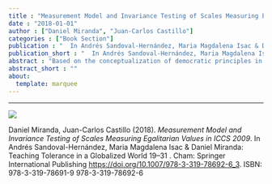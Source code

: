 ```yaml
---
title : "Measurement Model and Invariance Testing of Scales Measuring Egalitarian Values in ICCS 2009"
date : "2018-01-01"
author : ["Daniel Miranda", "Juan-Carlos Castillo"]
categories : ["Book Section"]
publication : "  In Andrés Sandoval-Hernández, Maria Magdalena Isac & Daniel Miranda: Teaching Tolerance in a Globalized World 19--31 . Cham: Springer International Publishing [https://doi.org/10.1007/978-3-319-78692-6_3](https://doi.org/10.1007/978-3-319-78692-6_3). ISBN: 978-3-319-78691-9 978-3-319-78692-6"
publication_short : "  In Andrés Sandoval-Hernández, Maria Magdalena Isac & Daniel Miranda: Teaching Tolerance in a Globalized World 19--31 . Cham: Springer International Publishing [https://doi.org/10.1007/978-3-319-78692-6_3](https://doi.org/10.1007/978-3-319-78692-6_3). ISBN: 978-3-319-78691-9 978-3-319-78692-6"
abstract : "Based on the conceptualization of democratic principles in the International Civic and Citizenship Education Study (ICCS) 2009, particularly attitudes concerning equal rights for disadvantaged groups, such as immigrants, ethnic groups and women, this chapter evaluates the extent to which the scales measuring attitudes toward gender equality, equal rights for all ethnic/racial groups and equal rights for immigrants are invariant, and to what extent they can be compared across the countries participating in the study. Multi-group confirmatory factor analysis is used to estimate a measurement model of the egalitarian attitudes and its measurement equivalence across the 38 countries (n = 140,000 8th grade students) that participated in ICCS 2009. The results indicate that the original scales are non-invariant. Nevertheless, with some modifications, the proposed conceptual model was found to be invariant across countries. The chapter concludes with a discussion of the theoretical and empirical implications of the model."
abstract_short : ""
about:
  template: marquee
---
```

---

![](https://media.springernature.com/w306/springer-static/cover-hires/book/978-3-319-78692-6)


::: {.callout-note title="How to cite this work"}

Daniel Miranda, Juan-Carlos Castillo (2018). *Measurement Model and Invariance Testing of Scales Measuring Egalitarian Values in ICCS 2009*.   In Andrés Sandoval-Hernández, Maria Magdalena Isac & Daniel Miranda: Teaching Tolerance in a Globalized World 19--31 . Cham: Springer International Publishing [https://doi.org/10.1007/978-3-319-78692-6_3](https://doi.org/10.1007/978-3-319-78692-6_3). ISBN: 978-3-319-78691-9 978-3-319-78692-6

:::

